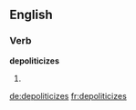 
==English==

===Verb===
'''depoliticizes'''

# {{third-person singular of|depoliticize}}

[[de:depoliticizes]]
[[fr:depoliticizes]]